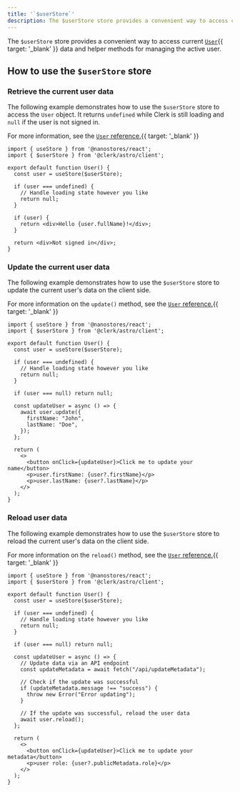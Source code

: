 ```yaml
---
title: '`$userStore`'
description: The $userStore store provides a convenient way to access current user data and helper methods for managing the active user.
---
```


The `$userStore` store provides a convenient way to access current [`User`](/docs/references/javascript/user/user){{ target: '_blank' }} data and helper methods for managing the active user.

## How to use the `$userStore` store

### Retrieve the current user data

The following example demonstrates how to use the `$userStore` store to access the `User` object. It returns `undefined` while Clerk is still loading and `null` if the user is not signed in.

For more information, see the [`User` reference.](/docs/references/javascript/user/user#user-object){{ target: '_blank' }}

```tsx {{ prettier: false, filename: 'user.tsx' }}
import { useStore } from '@nanostores/react';
import { $userStore } from '@clerk/astro/client';

export default function User() {
  const user = useStore($userStore);

  if (user === undefined) {
    // Handle loading state however you like
    return null;
  }

  if (user) {
    return <div>Hello {user.fullName}!</div>;
  }

  return <div>Not signed in</div>;
}
```

### Update the current user data

The following example demonstrates how to use the `$userStore` store to update the current user's data on the client side.

For more information on the `update()` method, see the [`User` reference.](/docs/references/javascript/user/user#update){{ target: '_blank' }}

```tsx {{ prettier: false, filename: 'user.tsx' }}
import { useStore } from '@nanostores/react';
import { $userStore } from '@clerk/astro/client';

export default function User() {
  const user = useStore($userStore);

  if (user === undefined) {
    // Handle loading state however you like
    return null;
  }

  if (user === null) return null;

  const updateUser = async () => {
    await user.update({
      firstName: "John",
      lastName: "Doe",
    });
  };

  return (
    <>
      <button onClick={updateUser}>Click me to update your name</button>
      <p>user.firstName: {user?.firstName}</p>
      <p>user.lastName: {user?.lastName}</p>
    </>
  );
}
```

### Reload user data

The following example demonstrates how to use the `$userStore` store to reload the current user's data on the client side.

For more information on the `reload()` method, see the [`User` reference.](/docs/references/javascript/user/user#reload){{ target: '_blank' }}

```tsx {{ prettier: false, filename: 'user.tsx' }}
import { useStore } from '@nanostores/react';
import { $userStore } from '@clerk/astro/client';

export default function User() {
  const user = useStore($userStore);

  if (user === undefined) {
    // Handle loading state however you like
    return null;
  }

  if (user === null) return null;

  const updateUser = async () => {
    // Update data via an API endpoint
    const updateMetadata = await fetch("/api/updateMetadata");

    // Check if the update was successful
    if (updateMetadata.message !== "success") {
      throw new Error("Error updating");
    }

    // If the update was successful, reload the user data
    await user.reload();
  };

  return (
    <>
      <button onClick={updateUser}>Click me to update your metadata</button>
      <p>user role: {user?.publicMetadata.role}</p>
    </>
  );
}
```
